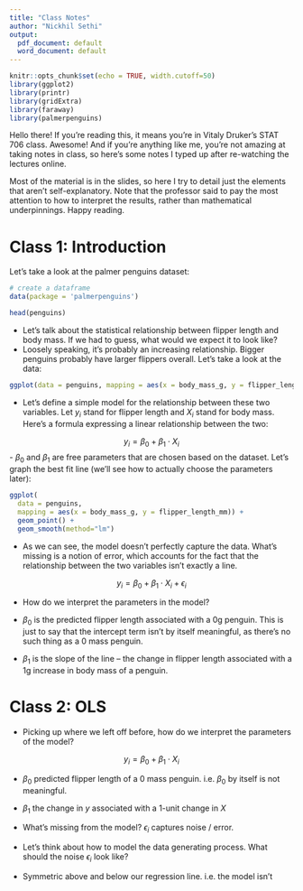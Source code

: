 ```yaml
---
title: "Class Notes"
author: "Nickhil Sethi"
output:
  pdf_document: default
  word_document: default
---
```


```r
knitr::opts_chunk$set(echo = TRUE, width.cutoff=50)
library(ggplot2)
library(printr)
library(gridExtra)
library(faraway)
library(palmerpenguins)
```

Hello there! If you're reading this, it means you're in Vitaly Druker's STAT 706 class. Awesome! And if you're anything like me, you're not amazing at taking notes in class, so here's some notes I typed up after re-watching the lectures online. 

Most of the material is in the slides, so here I try to detail just the elements that aren't self-explanatory. Note that the professor said to pay the most attention to how to interpret the results, rather than mathematical underpinnings. Happy reading.

# Class 1: Introduction

Let's take a look at the palmer penguins dataset:

```r
# create a dataframe
data(package = 'palmerpenguins')

head(penguins)
```

- Let's talk about the statistical relationship between flipper length and body mass. If we had to guess, what would we expect it to look like?
- Loosely speaking, it's probably an increasing relationship. Bigger penguins probably have larger flippers overall. Let's take a look at the data:

```r
ggplot(data = penguins, mapping = aes(x = body_mass_g, y = flipper_length_mm)) + geom_point()
```

- Let's define a simple model for the relationship between these two variables. Let $y_i$ stand for flipper length and $X_i$ stand for body mass. Here's a formula expressing a linear relationship between the two:

$$
y_i = \beta_0 + \beta_1 \cdot X_i
$$
- $\beta_0$ and $\beta_1$ are free parameters that are chosen based on the dataset. Let's graph the best fit line (we'll see how to actually choose the parameters later):

```r
ggplot(
  data = penguins, 
  mapping = aes(x = body_mass_g, y = flipper_length_mm)) + 
  geom_point() + 
  geom_smooth(method="lm")
```

- As we can see, the model doesn't perfectly capture the data. What's missing is a notion of error, which accounts for the fact that the relationship between the two variables isn't exactly a line.

$$
y_i = \beta_0 + \beta_1 \cdot X_i + \epsilon_i
$$

- How do we interpret the parameters in the model? 

- $\beta_0$ is the predicted flipper length associated with a 0g penguin. This is just to say that the intercept term isn't by itself meaningful, as there's no such thing as a 0 mass penguin.

- $\beta_1$ is the slope of the line -- the change in flipper length associated with a 1g increase in body mass of a penguin.

# Class 2: OLS

- Picking up where we left off before, how do we interpret the parameters of the model?

$$ 
y_i = \beta_0 + \beta_1 \cdot X_i
$$

- $\beta_0$ predicted flipper length of a 0 mass penguin. i.e. $\beta_0$ by itself is not meaningful.

- $\beta_1$ the change in $y$ associated with a 1-unit change in $X$

- What's missing from the model? $\epsilon_i$ captures noise / error.

- Let's think about how to model the data generating process. What should the noise $\epsilon_i$ look like?

- Symmetric above and below our regression line. i.e. the model isn't 
